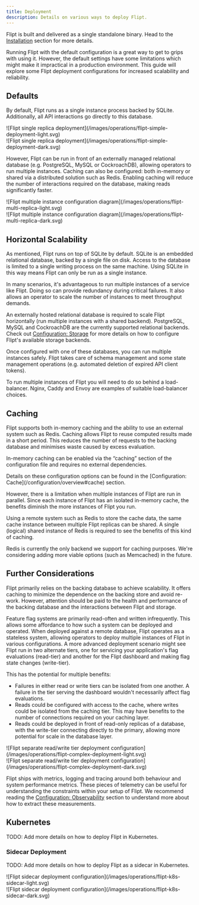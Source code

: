 ```yaml
---
title: Deployment
description: Details on various ways to deploy Flipt.
---
```


Flipt is built and delivered as a single standalone binary.
Head to the [Installation](/installation) section for more details.

Running Flipt with the default configuration is a great way to get to grips with using it.
However, the default settings have some limitations which might make it impractical in a production environment.
This guide will explore some Flipt deployment configurations for increased scalability and reliability.

## Defaults

By default, Flipt runs as a single instance process backed by SQLite. Additionally, all API interactions go directly to this database.

<Frame>
<div className="block dark:hidden">
  ![Flipt single replica deployment](/images/operations/flipt-simple-deployment-light.svg)
</div>

<div className="hidden dark:block">
  ![Flipt single replica deployment](/images/operations/flipt-simple-deployment-dark.svg)
</div>
</Frame>

However, Flipt can be run in front of an externally managed relational database (e.g. PostgreSQL, MySQL or CockroachDB), allowing operators to run multiple instances. Caching can also be configured: both in-memory or shared via a distributed solution such as Redis. Enabling caching will reduce the number of interactions required on the database, making reads significantly faster.

<Frame>
<div className="block dark:hidden">
  ![Flipt multiple instance configuration diagram](/images/operations/flipt-multi-replica-light.svg)
</div>

<div className="hidden dark:block">
  ![Flipt multiple instance configuration diagram](/images/operations/flipt-multi-replica-dark.svg)
</div>
</Frame>

## Horizontal Scalability

As mentioned, Flipt runs on top of SQLite by default. SQLite is an embedded relational database, backed by a single file on disk. Access to the database is limited to a single writing process on the same machine.
Using SQLite in this way means Flipt can only be run as a single instance.

In many scenarios, it's advantageous to run multiple instances of a service like Flipt. Doing so can provide redundancy during critical failures. It also allows an operator to scale the number of instances to meet throughput demands.

An externally hosted relational database is required to scale Flipt horizontally (run multiple instances with a shared backend). PostgreSQL, MySQL and CockroachDB are the currently supported relational backends. Check out [Configuration: Storage](/configuration/storage) for more details on how to configure Flipt's available storage backends.

Once configured with one of these databases, you can run multiple instances safely. Flipt takes care of schema management and some state management operations (e.g. automated deletion of expired API client tokens).

<Note>
  To run multiple instances of Flipt you will need to do so behind a
  load-balancer. Nginx, Caddy and Envoy are examples of suitable load-balancer
  choices.
</Note>

## Caching

Flipt supports both in-memory caching and the ability to use an external system such as Redis.
Caching allows Flipt to reuse computed results made in a short period. This reduces the number of requests to the backing database and minimises waste caused by excess evaluation.

In-memory caching can be enabled via the “caching” section of the configuration file and requires no external dependencies.

<Info>
  Details on these configuration options can be found in the [Configuration:
  Cache](/configuration/overview#cache) section.
</Info>

However, there is a limitation when multiple instances of Flipt are run in parallel.
Since each instance of Flipt has an isolated in-memory cache, the benefits diminish the more instances of Flipt you run.

Using a remote system such as Redis to store the cache data, the same cache instance between multiple Flipt replicas can be shared. A single (logical) shared instance of Redis is required to see the benefits of this kind of caching.

Redis is currently the only backend we support for caching purposes. We're considering adding more viable options (such as Memcached) in the future.

## Further Considerations

Flipt primarily relies on the backing database to achieve scalability. It offers caching to minimize the dependence on the backing store and avoid re-work. However, attention should be paid to the health and performance of the backing database and the interactions between Flipt and storage.

Feature flag systems are primarily read-often and written infrequently. This allows some affordance to how such a system can be deployed and operated. When deployed against a remote database, Flipt operates as a stateless system, allowing operators to deploy multiple instances of Flipt in various configurations. A more advanced deployment scenario might see Flipt run in two alternate tiers, one for servicing your application's flag evaluations (read-tier) and another for the Flipt dashboard and making flag state changes (write-tier).

This has the potential for multiple benefits:

- Failures in either read or write tiers can be isolated from one another. A failure in the tier serving the dashboard wouldn't necessarily affect flag evaluations.
- Reads could be configured with access to the cache, where writes could be isolated from the caching tier. This may have benefits to the number of connections required on your caching layer.
- Reads could be deployed in front of read-only replicas of a database, with the write-tier connecting directly to the primary, allowing more potential for scale in the database layer.

<Frame>
<div className="block dark:hidden">
  ![Flipt separate read/write tier deployment configuration](/images/operations/flipt-complex-deployment-light.svg)
</div>

<div className="hidden dark:block">
  ![Flipt separate read/write tier deployment configuration](/images/operations/flipt-complex-deployment-dark.svg)
</div>
</Frame>

Flipt ships with metrics, logging and tracing around both behaviour and system performance metrics. These pieces of telemetry can be useful for understanding the constraints within your setup of Flipt. We recommend reading the [Configuration: Observability](/configuration/observability) section to understand more about how to extract these measurements.

## Kubernetes

TODO: Add more details on how to deploy Flipt in Kubernetes.

### Sidecar Deployment

TODO: Add more details on how to deploy Flipt as a sidecar in Kubernetes.

<Frame>
<div className="block dark:hidden">
  ![Flipt sidecar deployment configuration](/images/operations/flipt-k8s-sidecar-light.svg)
</div>

<div className="hidden dark:block">
  ![Flipt sidecar deployment configuration](/images/operations/flipt-k8s-sidecar-dark.svg)
</div>
</Frame>
